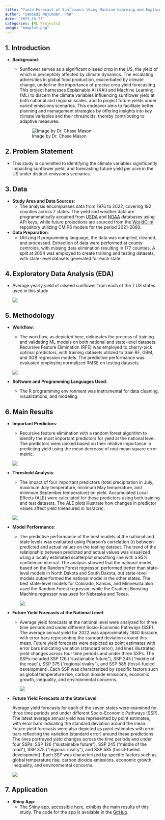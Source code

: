 ```yaml
---
title: "Yield Forecast of Sunflowers Using Machine Learning and Explainable AI"
author: "Sambadi Majumder, PhD"
date: "2023-10-23"
categories: [ML Projects]
image: "newplot.png"
---
```


## 1. **Introduction**

-   **Background**:
    -   Sunflower serves as a significant oilseed crop in the US, the yield of which is perceptibly affected by climate dynamics. The escalating adversities in global food production, exacerbated by climate change, underline the importance of precise crop yield forecasting. This project harnesses Explainable AI (XAI) and Machine Learning (ML) to discern the climate variables influencing sunflower yield at both national and regional scales, and to project future yields under varied emissions scenarios. This endeavor aims to facilitate better planning and management strategies by offering insights into key climate variables and their thresholds, thereby contributing to adaptive measures.

        ![Image by Dr. Chase Mason](IMG_2822.jpg)

## 2. **Problem Statement**

-   This study is committed to identifying the climate variables significantly impacting sunflower yield, and forecasting future yield per acre in the US under distinct emissions scenarios.

## 3. **Data**

-   **Study Area and Data Sources**:
    -   The analysis encompasses data from 1976 to 2022, covering 192 counties across 7 states. The yield and weather data are programmatically acquired from [USDA](https://www.nass.usda.gov/Quick_Stats/) and [NOAA](https://www.ncei.noaa.gov/access/metadata/landing-page/bin/iso?id=gov.noaa.ncdc:C00332) databases using API keys, while future projections are sourced from the [WorldClim](https://www.worldclim.org/data/cmip6/cmip6climate.html) repository utilizing CMIP6 models for the period 2021-2080.
-   **Data Preparation**:
    -   Utilizing R programming language, the data was compiled, cleaned, and processed. Extraction of data were performed at county centroids, with missing data elimination resulting in 177 counties. A split at 2004 was employed to create training and testing datasets, with state-level datasets generated for each state.

## 4. **Exploratory Data Analysis (EDA)**

-   Average yearly yield of oilseed sunflower from each of the 7 US states used in this study

    ![](Sunflower_Yield.jpg)

## 5. **Methodology**

-   **Workflow**:

    -   The workflow, as depicted here, delineates the process of training and validating ML models on both national and state-level datasets. Recursive Feature Elimination (RFE) was employed to cherry-pick optimal predictors, with training datasets utilized to train RF, GBM, and XGB regression models. The predictive performance was evaluated employing normalized RMSE on testing datasets.

    ![](YieldForecast.png)

-   **Software and Programming Languages Used**:

    -   The R programming environment was instrumental for data cleaning, visualizations, and modeling.

## 6. Main **Results**

-   **Important Predictors**:

    -   Recursive feature elimination with a random forest algorithm to identify the most important predictors for yield at the national level. The predictors were ranked based on their relative importance in predicting yield using the mean decrease of root mean square error metric.

    ![](YieldForecast_Figure%202.png)

-   **Threshold Analysis**:

    -   The impact of four important predictors (total precipitation in July, maximum July temperature, minimum May temperature, and minimum September temperature) on yield. Accumulated Local Effects (ALE) were calculated for these predictors using both training and test datasets. The ALE plots illustrate how changes in predictor values affect yield (measured in lbs/acre).

    ![](YieldForecast_Figure3.png)

-   **Model Performance**:

    -   The predictive performance of the best models at the national and state levels was evaluated using Pearson's correlation (r) between predicted and actual values on the testing dataset. The trend of the relationship between predicted and actual values was visualized using a locally estimated scatterplot smoothing line with a 95% confidence interval. The analysis showed that the national model, based on the Random Forest regressor, performed better than state-level models in North Dakota and South Dakota, but state-level models outperformed the national model in the other states. The best state-level models for Colorado, Kansas, and Minnesota also used the Random Forest regressor, while the Gradient Boosting Machine regressor was used for Nebraska and Texas.

        ![](YieldForecast_Figure4.png)

-   **Future Yield Forecasts at the National Level**:

    -   Average yield forecasts at the national level were analyzed for three time periods and under different Socio-Economic Pathways (SSP). The average annual yield for 2022 was approximately 1940 lbs/acre, with error bars representing the standard deviation around this mean. Future yield forecasts were depicted as point estimates with error bars indicating variation (standard error), and lines illustrated yield changes across four time periods and under three SSPs. The SSPs included SSP 126 ("sustainable future"), SSP 245 ("middle of the road"), SSP 375 ("regional rivalry"), and SSP 585 (fossil-fueled development). Each SSP was characterized by specific factors such as global temperature rise, carbon dioxide emissions, economic growth, inequality, and environmental concerns.

        ![](YieldForecast_Figure5.jpg)

<!-- -->

-   **Future Yield Forecasts at the State Level**:

    Average yield forecasts for each of the seven states were examined for three time periods and under different Socio-Economic Pathways (SSP). The latest average annual yield was represented by point estimates, with error bars indicating the standard deviation around the mean. Future yield forecasts were also depicted as point estimates with error bars reflecting the variation (standard error) around these predictions. The lines portrayed yield changes across the time periods and under four SSPs: SSP 126 ("sustainable future"), SSP 245 ("middle of the road"), SSP 375 ("regional rivalry"), and SSP 585 (fossil-fueled development). Each SSP was characterized by specific factors such as global temperature rise, carbon dioxide emissions, economic growth, inequality, and environmental concerns.

    ![](YieldForecast_Figure6.jpg)

## 7. **Application**

-   **Shiny App**:
    -   The Shiny app, accessible [here](https://sammajumder.shinyapps.io/SunScope/), exhibits the main results of this study. The code for the app is available in the [GitHub](https://github.com/SamMajumder/Yield_forecast_Sunflowers).

## 

